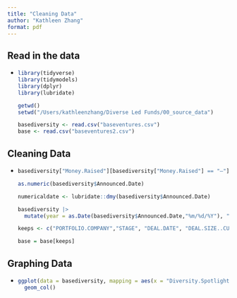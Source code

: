 ```yaml
---
title: "Cleaning Data"
author: "Kathleen Zhang"
format: pdf
---
```


## Read in the data

-   <div>

    ```r

    library(tidyverse)
    library(tidymodels)
    library(dplyr)
    library(lubridate)

    getwd()
    setwd("/Users/kathleenzhang/Diverse Led Funds/00_source_data")

    basediversity <- read.csv("baseventures.csv")
    base <- read.csv("baseventures2.csv")

    ```

    </div>

## Cleaning Data

-   <div>

    ```r

    basediversity["Money.Raised"][basediversity["Money.Raised"] == "—"] <- NA

    as.numeric(basediversity$Announced.Date)

    numericaldate <- lubridate::dmy(basediversity$Announced.Date)

    basediversity |>
      mutate(year = as.Date(basediversity$Announced.Date,"%m/%d/%Y"), "%Y")

    keeps <- c("PORTFOLIO.COMPANY","STAGE", "DEAL.DATE", "DEAL.SIZE..CURR..MN.", "PORTFOLIO.COMPANY.STATUS", "PORTFOLIO.COMPANY.STATE..COUNTY", "PRIMARY.INDUSTRY" )

    base = base[keeps]
    ```

    </div>

## Graphing Data

-   <div>

    ```r

    ggplot(data = basediversity, mapping = aes(x = "Diversity.Spotlight", y = "Money.Raised")) +
      geom_col()
      

    ```

    </div>

## 
